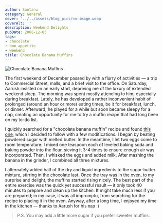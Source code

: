 ```yaml
---
author: Santanu
category: General
cover: '../../assets/blog_pics/no-image.webp'
coverAlt: ''
description: Weekend Delights
pubDate: 2008-12-05
tags:
- chocolate
- bon appetite
- weekend
title: Chocolate Banana Muffins
---
```



<Image src={pic1} alt="Chocolate Banana Muffins"/>

The first weekend of December passed by with a flurry of activities — a trip to Commercial Street, malls, and a brief visit to the office. On Saturday, Aarush insisted on an early start, depriving me of the luxury of extended weekend sleep. The morning was spent mostly attending to him, especially during breakfast. Lately, he has developed a rather inconvenient habit of prolonged (around an hour or more) eating times, be it for breakfast, lunch, or dinner. Afterward, he played for a while but soon became sleepy for a nap, creating an opportunity for me to try a muffin recipe that had long been on my to-do list.

I quickly searched for a "chocolate banana muffin" recipe and found [this one](http://www.taste.com.au/recipes/15298/choc+chip+banana+muffins), which I decided to follow with a few modifications. I began by beating powdered sugar with melted butter. In the meantime, I let two eggs come to room temperature. I mixed one teaspoon each of leveled baking soda and baking powder into the flour, sieving it 3-4 times to ensure enough air was incorporated. Then, I whisked the eggs and added milk. After mashing the banana in the grinder, I combined all three mixtures.

I alternately added half of the dry and liquid ingredients to the sugar-butter mixture, stirring in the chocolate last. Once the tray was in the oven, to my surprise and delight, the muffins started rising nicely. The best part of the entire exercise was the quick yet successful result — it only took 40 minutes to prepare and clean up the kitchen. It might take much less if you are prepared; in my case, it was all impromptu, from searching for the recipe to placing it in the oven. Anyway, after a long time, I enjoyed my time in the kitchen — thanks to Aarush for his nap :)

> P.S. You may add a little more sugar if you prefer sweeter muffins.